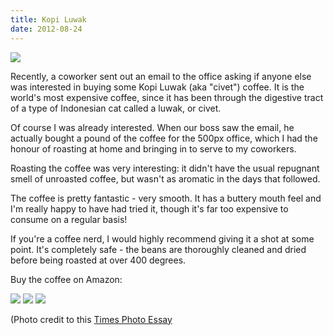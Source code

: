 ```yaml
---
title: Kopi Luwak
date: 2012-08-24
---
```



 ![](./3535D310E659479F8D9AA05C2C592BBF.jpg)

Recently, a coworker sent out an email to the office asking if anyone else was interested in buying some Kopi Luwak (aka "civet") coffee. It is the world's most expensive coffee, since it has been through the digestive tract of a type of Indonesian cat called a luwak, or civet.

Of course I was already interested. When our boss saw the email, he actually bought a pound of the coffee for the 500px office, which I had the honour of roasting at home and bringing in to serve to my coworkers.

Roasting the coffee was very interesting: it didn't have the usual repugnant smell of unroasted coffee, but wasn't as aromatic in the days that followed.

The coffee is pretty fantastic - very smooth. It has a buttery mouth feel and I'm really happy to have had tried it, though it's far too expensive to consume on a regular basis!

If you're a coffee nerd, I would highly recommend giving it a shot at some point. It's completely safe - the beans are thoroughly cleaned and dried before being roasted at over 400 degrees.

Buy the coffee on Amazon:

 [![](https://ws.assoc-amazon.com/widgets/q?_encoding=UTF8&ASIN=B0030IGUIK&Format=_SL160_&ID=AsinImage&MarketPlace=US&ServiceVersion=20070822&WS=1&tag=ashfur-20)](http://www.amazon.com/gp/product/B0030IGUIK/ref=as_li_ss_il?ie=UTF8&camp=1789&creative=390957&creativeASIN=B0030IGUIK&linkCode=as2&tag=ashfur-20) [![](https://ws.assoc-amazon.com/widgets/q?_encoding=UTF8&ASIN=B001A4B8EM&Format=_SL160_&ID=AsinImage&MarketPlace=US&ServiceVersion=20070822&WS=1&tag=ashfur-20)](http://www.amazon.com/gp/product/B001A4B8EM/ref=as_li_ss_il?ie=UTF8&camp=1789&creative=390957&creativeASIN=B001A4B8EM&linkCode=as2&tag=ashfur-20) [![](https://ws.assoc-amazon.com/widgets/q?_encoding=UTF8&ASIN=B004JHIBV0&Format=_SL160_&ID=AsinImage&MarketPlace=US&ServiceVersion=20070822&WS=1&tag=ashfur-20)](http://www.amazon.com/gp/product/B004JHIBV0/ref=as_li_ss_il?ie=UTF8&camp=1789&creative=390957&creativeASIN=B004JHIBV0&linkCode=as2&tag=ashfur-20)

(Photo credit to this [Times Photo Essay](http://www.time.com/time/photogallery/0,29307,2048674,00.html)


  